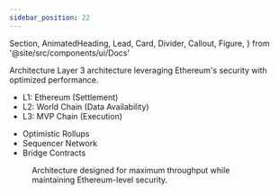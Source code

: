 ```yaml
---
sidebar_position: 22
---
```


  Section,
  AnimatedHeading,
  Lead,
  Card,
  Divider,
  Callout,
  Figure,
} from '@site/src/components/ui/Docs'

<Section>
  <AnimatedHeading as='h1'>Architecture</AnimatedHeading>
  <Lead>
    Layer 3 architecture leveraging Ethereum's security with optimized performance.
  </Lead>
  <div className='grid md:grid-cols-2 gap-3 mt-3'>
    <Card title='Layer Structure'>
      <ul>
        <li>L1: Ethereum (Settlement)</li>
        <li>L2: World Chain (Data Availability)</li>
        <li>L3: MVP Chain (Execution)</li>
      </ul>
    </Card>
    <Card title='Key Components'>
      <ul>
        <li>Optimistic Rollups</li>
        <li>Sequencer Network</li>
        <li>Bridge Contracts</li>
      </ul>
    </Card>
  </div>

  <Figure
    caption='MVP Chain Architecture Overview'
    image='/figures/fig-arch.svg'
    alt='Architecture diagram showing Layer 3 structure'
  />

  <Divider />
  <Callout type='note'>
    Architecture designed for maximum throughput while maintaining Ethereum-level security.
  </Callout>
</Section>
